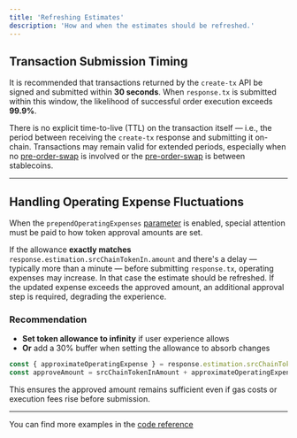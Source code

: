 ```yaml
---
title: 'Refreshing Estimates'
description: 'How and when the estimates should be refreshed.'
---
```


## Transaction Submission Timing

It is recommended that transactions returned by the `create-tx` API be signed and submitted within **30 seconds**. When `response.tx` is submitted
within this window, the likelihood of successful order execution exceeds **99.9%**.

There is no explicit time-to-live (TTL) on the transaction itself — i.e., the period between receiving the `create-tx` response and submitting it
on-chain. Transactions may remain valid for extended periods, especially when no [pre-order-swap](dln-dropdown/dln-specifics/bridging-non-reserve-assets) is
involved or the [pre-order-swap](dln-dropdown/dln-specifics/bridging-non-reserve-assets) is between stablecoins.

---

## Handling Operating Expense Fluctuations

When the `prependOperatingExpenses` [parameter](dln-dropdown/integration-guidelines/api/creating-order/api-parameters/api-parameters) is enabled, special
attention must be paid to how token approval amounts are set.

If the allowance **exactly matches** `response.estimation.srcChainTokenIn.amount` and there's a delay — typically more than a minute — before
submitting `response.tx`, operating expenses may increase. In that case the estimate should be refreshed. If the updated expense exceeds the approved
amount, an additional approval step is required, degrading the experience.

### Recommendation

- **Set token allowance to infinity** if user experience allows
- **Or** add a 30% buffer when setting the allowance to absorb changes

```ts
const { approximateOperatingExpense } = response.estimation.srcChainTokenIn;
const approveAmount = srcChainTokenInAmount + approximateOperatingExpense * 1.3;
```

This ensures the approved amount remains sufficient even if gas costs or execution fees rise before submission.

---

You can find more examples in the [code reference](https://github.com/debridge-finance/api-integrator-example/tree/master/src/scripts/orders)
